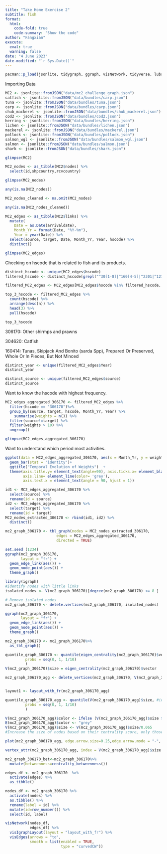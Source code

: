 ```yaml
---
title: "Take Home Exercise 2"
subtitle: fish
format: 
  html: 
    code-fold: true
    code-summary: "Show the code"
author: "Fangxian"
execute: 
  eval: true
  warning: false
date: "4 June 2023"
date-modified: "`r Sys.Date()`"
---
```


```r
pacman::p_load(jsonlite, tidygraph, ggraph, visNetwork, tidyverse, lubridate, ggplot2, ggthemes, gifski, gapminder,plotly, gganimate,seriation, dendextend, heatmaply)
```

Importing Data

```r
MC2 <- jsonlite::fromJSON("data/mc2_challenge_graph.json")
catfish <- jsonlite::fromJSON("data/bundles/carp.json")
tuna <- jsonlite::fromJSON("data/bundles/tuna.json")
carp <- jsonlite::fromJSON("data/bundles/carp.json")
chub_mackerel <- jsonlite::fromJSON("data/bundles/chub_mackerel.json")
cod2 <- jsonlite::fromJSON("data/bundles/cod2.json")
herring <- jsonlite::fromJSON("data/bundles/herring.json")
lichen <- jsonlite::fromJSON("data/bundles/lichen.json")
mackerel <- jsonlite::fromJSON("data/bundles/mackerel.json")
pollock <- jsonlite::fromJSON("data/bundles/pollock.json")
salmon_wgl <- jsonlite::fromJSON("data/bundles/salmon_wgl.json")
salmon <- jsonlite::fromJSON("data/bundles/salmon.json")
shark <- jsonlite::fromJSON("data/bundles/shark.json")
```

```r
glimpse(MC2)
```

```r
MC2_nodes <- as_tibble(MC2$nodes) %>%
  select(id,shpcountry,rcvcountry)

glimpse(MC2_nodes)

any(is.na(MC2_nodes))

MC2_nodes_cleaned <- na.omit(MC2_nodes)

any(is.na(MC2_nodes_cleaned))
```

```r
MC2_edges <- as_tibble(MC2$links) %>%
  mutate(
    Date = as.Date(arrivaldate),
    Month_Yr = format(Date, "%Y-%m"),
    Year = year(Date)) %>%
  select(source, target, Date, Month_Yr, Year, hscode) %>% 
  distinct()

glimpse(MC2_edges)
```

Checking on hscode that is related to fish and its products.

```r
distinct_hscode <- unique(MC2_edges$hscode)
filtered_hscode <- distinct_hscode[grepl("^30[1-8]|^160[4-5]|^2301|^1212|^1302|^1504|^151610|^151790",distinct_hscode)]

filtered_MC2_edges <- MC2_edges[MC2_edges$hscode %in% filtered_hscode, ]

top_3_hscode <- filtered_MC2_edges %>%
  count(hscode) %>%
  arrange(desc(n)) %>%
  head(3) %>%
  pull(hscode)

top_3_hscode
```

306170: Other shirmps and prawns

304620: Catfish

160414: Tunas, Skipjack And Bonito (sarda Spp), Prepared Or Preserved, Whole Or In Pieces, But Not Minced

```r
distinct_year <- unique(filtered_MC2_edges$Year)
distinct_year

distinct_source <- unique(filtered_MC2_edges$source)
distinct_source
```

Want to know the hscode with highest frequency.

```r
MC2_edges_aggregated_306170 <- filtered_MC2_edges %>%
  filter(hscode == "306170")%>%
  group_by(source, target, hscode, Month_Yr, Year) %>%
    summarise(weights = n()) %>%
  filter(source!=target) %>%
  filter(weights > 10) %>%
  ungroup()

glimpse(MC2_edges_aggregated_306170)
```

Want to understand which period most activities.

```r
ggplot(data = MC2_edges_aggregated_306170, aes(x = Month_Yr, y = weights)) +
  geom_bar(stat = "identity")+
  ggtitle("Temporal Evolution of Weights")  +
  theme(axis.title.y= element_text(angle=90), axis.ticks.x= element_blank(),
        axis.line= element_line(color= 'grey'),
        axis.text.x = element_text(angle = 90, hjust = 1))
```

```r
id1 <- MC2_edges_aggregated_306170 %>%
  select(source) %>%
  rename(id = source)
id2 <- MC2_edges_aggregated_306170 %>%
  select(target) %>%
  rename(id = target)
MC2_nodes_extracted_306170 <- rbind(id1, id2) %>%
  distinct()
```

```r
mc2_graph_306170 <- tbl_graph(nodes = MC2_nodes_extracted_306170,
                       edges = MC2_edges_aggregated_306170,
                       directed = TRUE)

```

```r
set.seed (1234)
ggraph(mc2_graph_306170,
       layout = "fr") +
  geom_edge_link(aes()) +
  geom_node_point(aes()) +
  theme_graph()

library(igraph)
#Identify nodes with little links
isolated_nodes <- V(mc2_graph_306170)[degree(mc2_graph_306170) <= 8 ]

# Remove isolated nodes
mc2_graph_306170 <- delete.vertices(mc2_graph_306170, isolated_nodes)

ggraph(mc2_graph_306170,
       layout = "fr") +
  geom_edge_link(aes()) +
  geom_node_point(aes()) +
  theme_graph()
```

```r
mc2_graph_306170 <- mc2_graph_306170%>%
  as_tbl_graph()
```

```r
quantile_graph_306170 <- quantile(eigen_centrality(mc2_graph_306170)$vector,
         probs = seq(0, 1, 1/10)
         )
V(mc2_graph_306170)$size = eigen_centrality(mc2_graph_306170)$vector

mc2_graph_306170_agg <- delete_vertices(mc2_graph_306170, V(mc2_graph_306170)[size < quantile_graph_306170[10]])


layout1 <- layout_with_fr(mc2_graph_306170_agg)

quantile_graph_306170_agg <- quantile(V(mc2_graph_306170_agg)$size, #identify top 10% of the new vertices
         probs = seq(0, 1, 1/10)
         )

V(mc2_graph_306170_agg)$color <- ifelse (V(mc2_graph_306170_agg)$size > quantile_graph_306170_agg[10], "darkgoldenrod3", "azure3") #color yellow if vertices is top 10%
E(mc2_graph_306170_agg)$color <- "grey"
V(mc2_graph_306170_agg)$size <- V(mc2_graph_306170_agg)$size/0.065 
#Increase the size of nodes based on their centrality score, only those with high score will be visible

plot(mc2_graph_306170_agg, edge.arrow.size=0.25,edge.arrow.mode = "-", vertex.label = V(mc2_graph_306170_agg)$label, vertex.label.cex = 0.65, vertex.label.font = 2, main = "Which id?" ) 

```

```r
vertex_attr(mc2_graph_306170_agg, index = V(mc2_graph_306170_agg)$size > quantile_graph_306170_agg[10])
```

```r


mc2_graph_306170_bet<-mc2_graph_306170%>%
  mutate(betweenness=centrality_betweenness())
```

```r
edges_df <- mc2_graph_306170  %>%
  activate(edges) %>%
  as_tibble()

nodes_df <- mc2_graph_306170 %>%
  activate(nodes) %>%
  as.tibble() %>%
  rename(label = id) %>%
  mutate(id=row_number()) %>%
  select(id, label)
```

```r
visNetwork(nodes_df,
           edges_df) %>%
  visIgraphLayout(layout = "layout_with_fr") %>%
  visEdges(arrows = "to", 
           smooth = list(enabled = TRUE, 
                         type = "curvedCW"))
```
